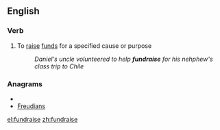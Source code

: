 ==English==

===Verb===
{{en-verb|fundrais|ing}}

# To [[raise]] [[funds]] for a specified cause or purpose
#:''Daniel's uncle volunteered to help '''fundraise''' for his nehphew's class trip to Chile''

===Anagrams===
* {{alphagram|adefinrsu}}
* [[Freudians#English|Freudians]]

[[el:fundraise]]
[[zh:fundraise]]